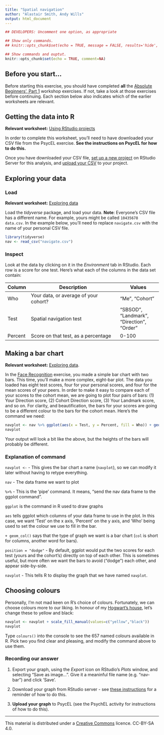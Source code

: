 ```yaml
---
title: "Spatial navigation"
author: "Alastair Smith, Andy Wills"
output: html_document
---
```


```r
## DEVELOPERS: Uncomment one option, as appropriate

## Show only commands.
## knitr::opts_chunk$set(echo = TRUE, message = FALSE, results='hide', fig.keep = 'none', comment=NA)

## Show commands and ouptut.
knitr::opts_chunk$set(echo = TRUE, comment=NA)
```

## Before you start...
Before starting this exercise, you should have completed **all** the [Absolute Beginners', Part 1](index.html) workshop exercises. If not, take a look at those exercises before continuing. Each section below also indicates which of the earlier worksheets are relevant.

## Getting the data into R
**Relevant worksheet:** [Using RStudio projects](using-projects.html)

In order to complete this worksheet, you'll need to have downloaded your CSV file from the PsycEL exercise. **See the instructions on PsycEL for how to do this.**

Once you have downloaded your CSV file, [set up a new project](using-projects.html) on RStudio Server for this analysis, and [upload your CSV](entering-data-by-hand.html#upload) to your project.

## Exploring your data

### Load
**Relevant worksheet:** [Exploring data](exploring-incomes.html) 

Load the _tidyverse_ package, and load your data. 
**Note**: Everyone's CSV file has a different name. For example, yours might be called `10435678 data.csv`. In the example below, you'll need to replace `navigate.csv` with the name of your personal CSV file.

```r
library(tidyverse)
nav <- read_csv("navigate.csv")
```

### Inspect
Look at the data by clicking on it in the _Environment_ tab in RStudio. Each row is a score for one test. Here's what each of the columns in the data set contain:

| Column    | Description                             | Values             |
| --------- | --------------------------------------- | ------------------ |
| Who       | Your data, or average of your cohort?   | "Me", "Cohort"     |
| Test      | Spatial navigation test                 | "SBSOD", "Landmark", "Direction", "Order" |
| Percent     | Score on that test, as a percentage     | 0-100 |

## Making a bar chart

**Relevant worksheet:** [Exploring data](exploring-incomes.html). 

In the [Face Recognition](face-recog.html) exercise, you made a simple bar chart with two bars. This time, you'll make a more complex, eight-bar plot. The data you loaded has eight test scores, four for your personal scores, and four for the mean scores of your peers. In order to make it easy to compare each of your scores to the cohort mean, we are going to plot four pairs of bars: (1) Your Direction score, (2) Cohort Direction score, (3) Your Landmark score, and so on. For clarity, and beautification, the bars for your scores are going to be a different colour to the bars for the cohort mean. Here's the command we need:

```r
navplot <- nav %>% ggplot(aes(x = Test, y = Percent, fill = Who)) + geom_col(position = "dodge")
navplot
```

Your output will look a bit like the above, but the heights of the bars will probably be different. 

### Explanation of command

`navplot <- ` - This gives the bar chart a name (`navplot`), so we can modify it later without having to retype everything.

`nav` - The data frame we want to plot

`%>%` - This is the 'pipe' command. It means, "send the nav data frame to the ggplot command".

`ggplot` is the command in R used to draw graphs

`aes` tells ggplot which columns of your data frame to use in the plot. In this case, we want 'Test' on the x axis, 'Percent' on the y axis, and 'Who' being used to set the colour we use to fill in the bar.

`+ geom_col()` says that the type of graph we want is a bar chart (`col` is short for columns, another word for bars). 

`position = "dodge"` - By default, ggplot would put the two scores for each test (yours and the cohort's) directly on top of each other. This is sometimes useful, but more often we want the bars to avoid ("dodge") each other, and appear side-by-side. 

`navplot` - This tells R to display the graph that we have named `navplot`.

## Choosing colours

Personally, I'm not mad keen on R's choice of colours. Fortunately, we can choose colours more to our liking. In honour of my [Hogwart's house](https://en.wikipedia.org/wiki/Hogwarts#Hufflepuff), let's change these to yellow and black:

```r
navplot <- navplot + scale_fill_manual(values=c("yellow","black"))
navplot
```

Type `colours()` into the console to see the 657 named colours available in R. Pick two you find clear and pleasing, and modify the command above to use them. 

### Recording our answer

1. Export your graph, using the _Export_ icon on RStudio's _Plots_ window, and selecting "Save as image...". Give it a meaninful file name (e.g. "nav-bar") and click 'Save'. 

2. Download your graph from RStudio server - see [these instructions](using-projects.html#download) for a reminder of how to do this.

3. **Upload your graph** to PsycEL (see the PsychEL activity for instructions of how to do this).

___

This material is distributed under a [Creative Commons](https://creativecommons.org/) licence. CC-BY-SA 4.0. 

